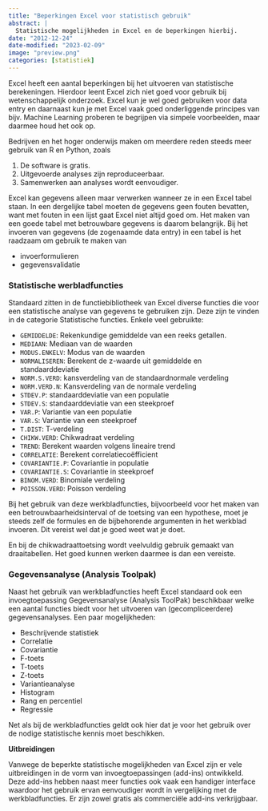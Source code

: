 ```yaml
---
title: "Beperkingen Excel voor statistisch gebruik"
abstract: |
  Statistische mogelijkheden in Excel en de beperkingen hierbij.
date: "2012-12-24"
date-modified: "2023-02-09"
image: "preview.png"
categories: [statistiek]
---
```


Excel heeft een aantal beperkingen bij het uitvoeren van statistische berekeningen. Hierdoor leent Excel zich niet goed voor gebruik bij wetenschappelijk onderzoek. Excel kun je wel goed gebruiken voor data entry en daarnaast kun je met Excel vaak goed onderliggende principes van bijv. Machine Learning proberen te begrijpen via simpele voorbeelden, maar daarmee houd het ook op.

Bedrijven en het hoger onderwijs maken om meerdere reden steeds meer gebruik van R en Python, zoals

1.  De software is gratis.
2.  Uitgevoerde analyses zijn reproduceerbaar.
3.  Samenwerken aan analyses wordt eenvoudiger.

Excel kan gegevens alleen maar verwerken wanneer ze in een Excel tabel staan. In een dergelijke tabel moeten de gegevens geen fouten bevatten, want met fouten in een lijst gaat Excel niet altijd goed om. Het maken van een goede tabel met betrouwbare gegevens is daarom belangrijk. Bij het invoeren van gegevens (de zogenaamde data entry) in een tabel is het raadzaam om gebruik te maken van

-   invoerformulieren
-   gegevensvalidatie

### Statistische werbladfuncties

Standaard zitten in de functiebibliotheek van Excel diverse functies die voor een statistische analyse van gegevens te gebruiken zijn. Deze zijn te vinden in de categorie Statistische functies. Enkele veel gebruikte:

-   `GEMIDDELDE`: Rekenkundige gemiddelde van een reeks getallen.
-   `MEDIAAN`: Mediaan van de waarden
-   `MODUS.ENKELV`: Modus van de waarden
-   `NORMALISEREN`: Berekent de z-waarde uit gemiddelde en standaarddeviatie
-   `NORM.S.VERD`: kansverdeling van de standaardnormale verdeling
-   `NORM.VERD.N`: Kansverdeling van de normale verdeling
-   `STDEV.P`: standaarddeviatie van een populatie
-   `STDEV.S`: standaarddeviatie van een steekproef
-   `VAR.P`: Variantie van een populatie
-   `VAR.S`: Variantie van een steekproef
-   `T.DIST`: T-verdeling
-   `CHIKW.VERD`: Chikwadraat verdeling
-   `TREND`: Berekent waarden volgens lineaire trend
-   `CORRELATIE`: Berekent correlatiecoëfficient
-   `COVARIANTIE.P`: Covariantie in populatie
-   `COVARIANTIE.S`: Covariantie in steekproef
-   `BINOM.VERD`: Binomiale verdeling
-   `POISSON.VERD`: Poisson verdeling

Bij het gebruik van deze werkbladfuncties, bijvoorbeeld voor het maken van een betrouwbaarheidsinterval of de toetsing van een hypothese, moet je steeds zelf de formules en de bijbehorende argumenten in het werkblad invoeren. Dit vereist wel dat je goed weet wat je doet.

En bij de chikwadraattoetsing wordt veelvuldig gebruik gemaakt van draaitabellen. Het goed kunnen werken daarmee is dan een vereiste.

### Gegevensanalyse (Analysis Toolpak)

Naast het gebruik van werkbladfuncties heeft Excel standaard ook een invoegtoepassing Gegevensanalyse (Analysis ToolPak) beschikbaar welke een aantal functies biedt voor het uitvoeren van (gecompliceerdere) gegevensanalyses. Een paar mogelijkheden:

-   Beschrijvende statistiek
-   Correlatie
-   Covariantie
-   F-toets
-   T-toets
-   Z-toets
-   Variantieanalyse
-   Histogram
-   Rang en percentiel
-   Regressie

Net als bij de werkbladfuncties geldt ook hier dat je voor het gebruik over de nodige statistische kennis moet beschikken.

**Uitbreidingen**

Vanwege de beperkte statistische mogelijkheden van Excel zijn er vele uitbreidingen in de vorm van invoegtoepassingen (add-ins) ontwikkeld. Deze add-ins hebben naast meer functies ook vaak een handiger interface waardoor het gebruik ervan eenvoudiger wordt in vergelijking met de werkbladfuncties. Er zijn zowel gratis als commerciële add-ins verkrijgbaar.
